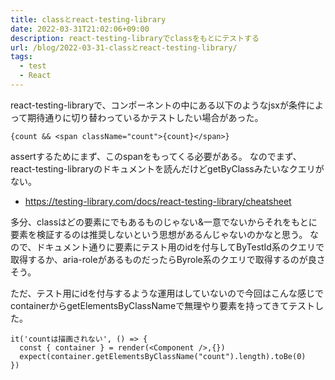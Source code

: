 ```yaml
---
title: classとreact-testing-library
date: 2022-03-31T21:02:06+09:00
description: react-testing-libraryでclassをもとにテストする
url: /blog/2022-03-31-classとreact-testing-library/
tags:
  - test
  - React
---	
```


react-testing-libraryで、コンポーネントの中にある以下のようなjsxが条件によって期待通りに切り替わっているかテストしたい場合があった。
```tsx
{count && <span className="count">{count}</span>}
```
assertするためにまず、このspanをもってくる必要がある。
なのでまず、react-testing-libraryのドキュメントを読んだけどgetByClassみたいなクエリがない。
- https://testing-library.com/docs/react-testing-library/cheatsheet

多分、classはどの要素にでもあるものじゃない&一意でないからそれをもとに要素を検証するのは推奨しないという思想があるんじゃないのかなと思う。
なので、ドキュメント通りに要素にテスト用のidを付与してByTestId系のクエリで取得するか、aria-roleがあるものだったらByrole系のクエリで取得するのが良さそう。

ただ、テスト用にidを付与するような運用はしていないので今回はこんな感じでcontainerからgetElementsByClassNameで無理やり要素を持ってきてテストした。

```tsx
it('countは描画されない', () => {
  const { container } = render(<Component />,{})
  expect(container.getElementsByClassName("count").length).toBe(0)
})
```
